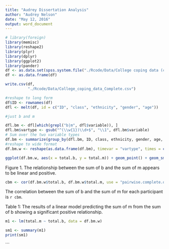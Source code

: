 ```yaml
---
title: "Audrey Dissertation Analysis"
author: "Audrey Nelson"
date: "May 12, 2016"
output: word_document
---
```


```r
# library(foreign)
library(memisc)
library(reshape2)
library(plyr)
library(dplyr)
library(ggplot2)
library(pander)
df <- as.data.set(spss.system.file("./Rcode/Data/College coping data (complete).sav"))
df <- as.data.frame(df)

write.csv(df,
          "./Rcode/Data/College_coping_data_Complete.csv")

```

```r
#reshape to long form
df$ID <- rownames(df)
dfl <- melt(df, id = c("ID", "class", "ethnicity", "gender", "age"))

#just b and m

dfl.bm <- dfl[which(grepl("b|m", dfl$variable)), ]
dfl.bm$vartype <- gsub("^(\\w{1})\\d+$", "\\1", dfl.bm$variable)
# Sum over the two variable types
df.bm <- summarize(group_by(dfl.bm, ID, class, ethnicity, gender, age, vartype), total = sum(value))
#reshape to wide format
df.bm.w <- reshape(as.data.frame(df.bm), timevar = "vartype", times = c("b", "m"), idvar = c("ID", "class", "ethnicity", "gender", "age"), direction = "wide")

ggplot(df.bm.w, aes(x = total.b, y = total.m)) + geom_point() + geom_smooth()
```

Figure 1.  The relationship between the sum of b and the sum of m appears to be linear and positive.

```r
cbm <- cor(df.bm.w$total.b, df.bm.w$total.m, use = "pairwise.complete.obs")
```
The correlation between the sum of b and the sum of m for each participant is `r cbm`.


Table 1:  The results of a linear model predicting the sum of m from the sum of b showing a significant positive relationship.
```r
m1 <- lm(total.m ~ total.b, data = df.bm.w)

sm1 <- summary(m1)
print(sm1)
```


```